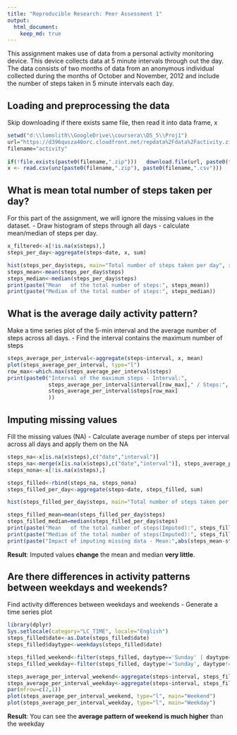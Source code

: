 ```yaml
---
title: "Reproducible Research: Peer Assessment 1"
output: 
  html_document:
    keep_md: true
---
```


This assignment makes use of data from a personal activity monitoring device. This device collects data at 5 minute intervals through out the day. The data consists of two months of data from an anonymous individual collected during the months of October and November, 2012 and include the number of steps taken in 5 minute intervals each day.


## Loading and preprocessing the data

Skip downloading if there exists same file, then read it into data frame, x

```r
setwd("d:\\lomolith\\GoogleDrive\\coursera\\DS_5\\Proj1")
url="https://d396qusza40orc.cloudfront.net/repdata%2Fdata%2Factivity.zip"
filename="activity"
  
if(!file.exists(paste0(filename,".zip")))   download.file(url, paste0(filename,".zip"))
x <- read.csv(unz(paste0(filename,".zip"), paste0(filename,".csv")))
```

## What is mean total number of steps taken per day?

For this part of the assignment, we will ignore the missing values in the dataset.
- Draw histogram of steps through all days
- calculate mean/median of steps per day.


```r
x_filtered<-x[!is.na(x$steps),]
steps_per_day<-aggregate(steps~date, x, sum)

hist(steps_per_day$steps, main="Total number of steps taken per day", xlab="", breaks=20)
steps_mean<-mean(steps_per_day$steps)
steps_median<-median(steps_per_day$steps)
print(paste("Mean   of the total number of steps:", steps_mean))
print(paste("Median of the total number of steps:", steps_median))
```


## What is the average daily activity pattern?

Make a time series plot of the 5-min interval and the average number of steps across all days.
- Find the interval contains the maximum number of steps

```r
steps_average_per_interval<-aggregate(steps~interval, x, mean)
plot(steps_average_per_interval, type="l")
row_max<-which.max(steps_average_per_interval$steps)
print(paste0("Interval of the maximum steps - Interval:",
             steps_average_per_interval$interval[row_max]," / Steps:",
             steps_average_per_interval$steps[row_max]
             ))
```

## Imputing missing values

Fill the missing values (NA)
- Calculate average number of steps per interval across all days and apply them on the NA

```r
steps_na<-x[is.na(x$steps),c("date","interval")]
steps_na<-merge(x[is.na(x$steps),c("date","interval")], steps_average_per_interval, by="interval")
steps_nona<-x[!is.na(x$steps),]

steps_filled<-rbind(steps_na, steps_nona)
steps_filled_per_day<-aggregate(steps~date, steps_filled, sum)

hist(steps_filled_per_day$steps, main="Total number of steps taken per day (Imputed)", xlab="", breaks=20)

steps_filled_mean=mean(steps_filled_per_day$steps)
steps_filled_median=median(steps_filled_per_day$steps)
print(paste("Mean   of the total number of steps(Imputed):", steps_filled_mean))
print(paste("Median of the total number of steps(Imputed):", steps_filled_median))
print(paste("Impact of imputing missing data - Mean:",abs(steps_mean-steps_filled_mean),"/", "Median:",abs(steps_median-steps_filled_median)))
```
  
**Result**: Imputed values **change** the mean and median **very little**.


## Are there differences in activity patterns between weekdays and weekends?

Find activity differences between weekdays and weekends
- Generate a time series plot

```r
library(dplyr)
Sys.setlocale(category="LC_TIME", locale="English")
steps_filled$date<-as.Date(steps_filled$date)
steps_filled$daytype<-weekdays(steps_filled$date)

steps_filled_weekend<-filter(steps_filled, daytype=='Sunday' | daytype=='Saturday')
steps_filled_weekday<-filter(steps_filled, daytype!='Sunday', daytype!='Saturday')

steps_average_per_interval_weekend<-aggregate(steps~interval, steps_filled_weekend, mean)
steps_average_per_interval_weekday<-aggregate(steps~interval, steps_filled_weekday, mean)
par(mfrow=c(2,1))
plot(steps_average_per_interval_weekend, type="l", main="Weekend")
plot(steps_average_per_interval_weekday, type="l", main="Weekday")
```

**Result**: You can see the **average pattern of weekend is much higher** than the weekday

